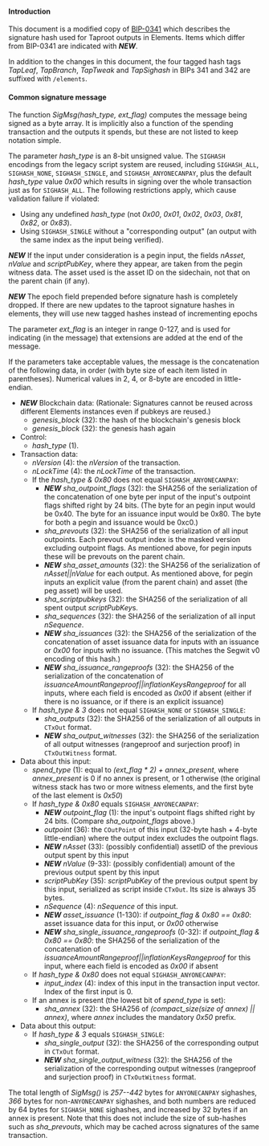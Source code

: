 ==== Introduction ====

This document is a modified copy of [https://github.com/bitcoin/bips/blob/master/bip-0341.mediawiki BIP-0341] which describes the signature hash used for Taproot outputs in Elements.
Items which differ from BIP-0341 are indicated with '''''NEW'''''.

In addition to the changes in this document, the four tagged hash tags ''TapLeaf'', ''TapBranch'', ''TapTweak'' and ''TapSighash'' in BIPs 341 and 342 are suffixed with <tt>/elements</tt>.

==== Common signature message ====

The function ''SigMsg(hash_type, ext_flag)'' computes the message being signed as a byte array. It is implicitly also a function of the spending transaction and the outputs it spends, but these are not listed to keep notation simple.

The parameter ''hash_type'' is an 8-bit unsigned value. The <code>SIGHASH</code> encodings from the legacy script system are reused, including <code>SIGHASH_ALL</code>, <code>SIGHASH_NONE</code>, <code>SIGHASH_SINGLE</code>, and <code>SIGHASH_ANYONECANPAY</code>, plus the default ''hash_type'' value ''0x00'' which results in signing over the whole transaction just as for <code>SIGHASH_ALL</code>. The following restrictions apply, which cause validation failure if violated:
* Using any undefined ''hash_type'' (not ''0x00'', ''0x01'', ''0x02'', ''0x03'', ''0x81'', ''0x82'', or ''0x83'').
* Using <code>SIGHASH_SINGLE</code> without a "corresponding output" (an output with the same index as the input being verified).

'''''NEW''''' If the input under consideration is a pegin input, the fields ''nAsset'', ''nValue'' and ''scriptPubKey'', where they appear, are taken from the pegin witness data. The asset used is the asset ID on the sidechain, not that on the parent chain (if any).

'''''NEW''''' The epoch field prepended before signature hash is completely dropped. If there are new updates to the taproot signature hashes in elements, they will use new tagged hashes instead of incrementing epochs

The parameter ''ext_flag'' is an integer in range 0-127, and is used for indicating (in the message) that extensions are added at the end of the message.

If the parameters take acceptable values, the message is the concatenation of the following data, in order (with byte size of each item listed in parentheses). Numerical values in 2, 4, or 8-byte are encoded in little-endian.


* '''''NEW''''' Blockchain data: (Rationale: Signatures cannot be reused across different Elements instances even if pubkeys are reused.)
** ''genesis_block'' (32): the hash of the blockchain's genesis block
** ''genesis_block'' (32): the genesis hash again
* Control:
** ''hash_type'' (1).
* Transaction data:
** ''nVersion'' (4): the ''nVersion'' of the transaction.
** ''nLockTime'' (4): the ''nLockTime'' of the transaction.
** If the ''hash_type & 0x80'' does not equal <code>SIGHASH_ANYONECANPAY</code>:
*** '''''NEW''''' ''sha_outpoint_flags'' (32): the SHA256 of the serialization of the concatenation of one byte per input of the input's outpoint flags shifted right by 24 bits. (The byte for an pegin input would be 0x40. The byte for an issuance input would be 0x80. The byte for both a pegin and issuance would be 0xc0.)
*** ''sha_prevouts'' (32): the SHA256 of the serialization of all input outpoints. Each prevout output index is the masked version excluding outpoint flags. As mentioned above, for pegin inputs these will be prevouts on the parent chain.
*** '''''NEW''''' ''sha_asset_amounts'' (32): the SHA256 of the serialization of ''nAsset||nValue'' for each output. As mentioned above, for pegin inputs an explicit value (from the parent chain) and asset (the peg asset) will be used.
*** ''sha_scriptpubkeys'' (32): the SHA256 of the serialization of all spent output ''scriptPubKey''s.
*** ''sha_sequences'' (32): the SHA256 of the serialization of all input ''nSequence''.
*** '''''NEW''''' ''sha_issuances'' (32): the SHA256 of the serialization of the concatenation of asset issuance data for inputs with an issuance or ''0x00'' for inputs with no issuance. (This matches the Segwit v0 encoding of this hash.)
*** '''''NEW''''' ''sha_issuance_rangeproofs'' (32): the SHA256 of the serialization of the concatenation of ''issuanceAmountRangeproof||inflationKeysRangeproof'' for all inputs, where each field is encoded as ''0x00'' if absent (either if there is no issuance, or if there is an explicit issuance)
** If ''hash_type & 3'' does not equal <code>SIGHASH_NONE</code> or <code>SIGHASH_SINGLE</code>:
*** ''sha_outputs'' (32): the SHA256 of the serialization of all outputs in <code>CTxOut</code> format.
*** '''''NEW''''' ''sha_output_witnesses'' (32): the SHA256 of the serialization of all output witnesses (rangeproof and surjection proof) in <code>CTxOutWitness</code> format.
* Data about this input:
** ''spend_type'' (1): equal to ''(ext_flag * 2) + annex_present'', where ''annex_present'' is 0 if no annex is present, or 1 otherwise (the original witness stack has two or more witness elements, and the first byte of the last element is ''0x50'')
** If ''hash_type & 0x80'' equals <code>SIGHASH_ANYONECANPAY</code>:
*** '''''NEW''''' ''outpoint_flag'' (1): the input's outpoint flags shifted right by 24 bits. (Compare ''sha_outpoint_flags'' above.)
*** ''outpoint'' (36): the <code>COutPoint</code> of this input (32-byte hash + 4-byte little-endian) where the output index excludes the outpoint flags.
*** '''''NEW''''' ''nAsset'' (33): (possibly confidential) assetID of the previous output spent by this input
*** '''''NEW''''' ''nValue'' (9-33): (possibly confidential) amount of the previous output spent by this input
*** ''scriptPubKey'' (35): ''scriptPubKey'' of the previous output spent by this input, serialized as script inside <code>CTxOut</code>. Its size is always 35 bytes.
*** ''nSequence'' (4): ''nSequence'' of this input.
*** '''''NEW''''' ''asset_issuance'' (1-130): if ''outpoint_flag & 0x80 == 0x80'': asset issuance data for this input, or ''0x00'' otherwise
*** '''''NEW''''' ''sha_single_issuance_rangeproofs'' (0-32): if ''outpoint_flag & 0x80 == 0x80'': the SHA256 of the serialization of the concatenation of ''issuanceAmountRangeproof||inflationKeysRangeproof'' for this input, where each field is encoded as ''0x00'' if absent
** If ''hash_type & 0x80'' does not equal <code>SIGHASH_ANYONECANPAY</code>:
*** ''input_index'' (4): index of this input in the transaction input vector. Index of the first input is 0.
** If an annex is present (the lowest bit of ''spend_type'' is set):
*** ''sha_annex'' (32): the SHA256 of ''(compact_size(size of annex) || annex)'', where ''annex'' includes the mandatory ''0x50'' prefix.
* Data about this output:
** If ''hash_type & 3'' equals <code>SIGHASH_SINGLE</code>:
*** ''sha_single_output'' (32): the SHA256 of the corresponding output in <code>CTxOut</code> format.
*** '''''NEW''''' ''sha_single_output_witness'' (32): the SHA256 of the serialization of the corresponding output witnesses (rangeproof and surjection proof) in <code>CTxOutWitness</code> format.

The total length of ''SigMsg()'' is ''257--442'' bytes for <code>ANYONECANPAY</code> sighashes, ''366'' bytes for non-<code>ANYONECANPAY</code> sighashes, and both numbers are reduced by 64 bytes for <code>SIGHASH_NONE</code> sighashes, and increased by 32 bytes if an annex is present. Note that this does not include the size of sub-hashes such as ''sha_prevouts'', which may be cached across signatures of the same transaction.

